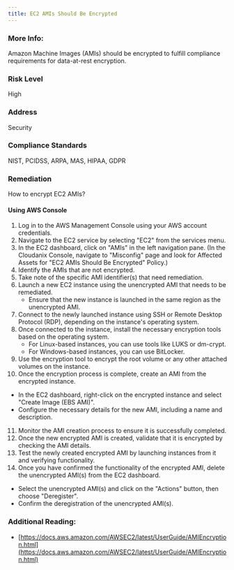```yaml
---
title: EC2 AMIs Should Be Encrypted
---
```


### More Info:

Amazon Machine Images (AMIs) should be encrypted to fulfill compliance requirements for data-at-rest encryption.

### Risk Level

High

### Address

Security

### Compliance Standards

NIST, PCIDSS, ARPA, MAS, HIPAA, GDPR

### Remediation

How to encrypt EC2 AMIs?

#### Using AWS Console

1. Log in to the AWS Management Console using your AWS account credentials.
2. Navigate to the EC2 service by selecting "EC2" from the services menu.
3. In the EC2 dashboard, click on "AMIs" in the left navigation pane.
    (In the Cloudanix Console, navigate to "Misconfig" page and look for Affected Assets for "EC2 AMIs Should Be Encrypted" Policy.)
4. Identify the AMIs that are not encrypted.
5. Take note of the specific AMI identifier(s) that need remediation.
6. Launch a new EC2 instance using the unencrypted AMI that needs to be remediated.
   - Ensure that the new instance is launched in the same region as the unencrypted AMI.
7. Connect to the newly launched instance using SSH or Remote Desktop Protocol (RDP), depending on the instance's operating system.
8. Once connected to the instance, install the necessary encryption tools based on the operating system.
   - For Linux-based instances, you can use tools like LUKS or dm-crypt.
   - For Windows-based instances, you can use BitLocker.
9. Use the encryption tool to encrypt the root volume or any other attached volumes on the instance.
10. Once the encryption process is complete, create an AMI from the encrypted instance.
   - In the EC2 dashboard, right-click on the encrypted instance and select "Create Image (EBS AMI)".
   - Configure the necessary details for the new AMI, including a name and description.
11. Monitor the AMI creation process to ensure it is successfully completed.
12. Once the new encrypted AMI is created, validate that it is encrypted by checking the AMI details.
13. Test the newly created encrypted AMI by launching instances from it and verifying functionality.
14. Once you have confirmed the functionality of the encrypted AMI, delete the unencrypted AMI(s) from the EC2 dashboard.
   - Select the unencrypted AMI(s) and click on the "Actions" button, then choose "Deregister".
   - Confirm the deregistration of the unencrypted AMI(s).

### Additional Reading:

- [https://docs.aws.amazon.com/AWSEC2/latest/UserGuide/AMIEncryption.html](https://docs.aws.amazon.com/AWSEC2/latest/UserGuide/AMIEncryption.html)
